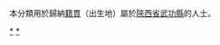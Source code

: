 {{Catnav|頁面分類|各種主題的頁面分類|依中国各省来作的分类|各地中国人|陝西人|咸陽人}}
{{Catnav|頁面分類|人物|各國人物|中国人|各地中国人|陝西人|咸陽人}}

本分類用於歸納[[籍貫|籍貫]]（出生地）屬於[[陝西省|陝西省]][[武功縣|武功縣]]的人士。

[[Category:咸陽人|*]]
[[Category:武功县|*]]